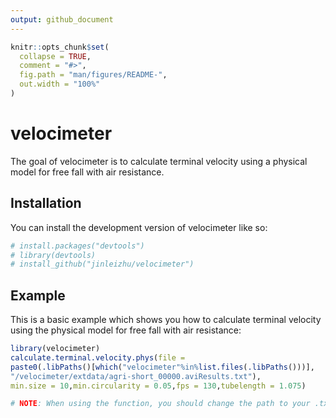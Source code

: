```yaml
---
output: github_document
---
```


<!-- README.md is generated from README.Rmd. Please edit that file -->

```r
knitr::opts_chunk$set(
  collapse = TRUE,
  comment = "#>",
  fig.path = "man/figures/README-",
  out.width = "100%"
)
```

# velocimeter

<!-- badges: start -->
<!-- badges: end -->

The goal of velocimeter is to calculate terminal velocity using a physical model for free fall with air resistance.

## Installation

You can install the development version of velocimeter like so:

``` r
# install.packages("devtools")
# library(devtools)
# install_github("jinleizhu/velocimeter")
```

## Example

This is a basic example which shows you how to calculate terminal velocity using
the physical model for free fall with air resistance:

```r
library(velocimeter)
calculate.terminal.velocity.phys(file =
paste0(.libPaths()[which("velocimeter"%in%list.files(.libPaths()))],
"/velocimeter/extdata/agri-short_00000.aviResults.txt"),
min.size = 10,min.circularity = 0.05,fps = 130,tubelength = 1.075)

# NOTE: When using the function, you should change the path to your .txt files.

```

